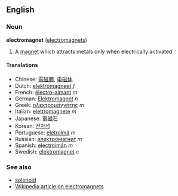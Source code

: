 ==English==
===Noun===
'''electromagnet''' ([[electromagnets]])

# A [[magnet]] which attracts metals only when electrically activated

====Translations====
*Chinese: [[電磁體]], [[电磁体]]
*Dutch: [[elektromagneet]] ''f''
*French: [[électro-aimant]] ''m''
*German: [[Elektromagnet]] ''n''
*Greek: [[ηλεκτρομαγνήτης]] ''m''
*Italian: [[elettromagnete]] ''m''
*Japanese: [[電磁石]]
*Korean: [[전자석]]
*Portuguese: [[eletroímã]] ''m''
*Russian: [[электромагнит]] ''m''
*Spanish: [[electroimán]] ''m''
*Swedish: [[elektromagnet]] ''c''

===See also===
*[[solenoid]]
*[[w:Electromagnet|Wikipedia article on electromagnets]]